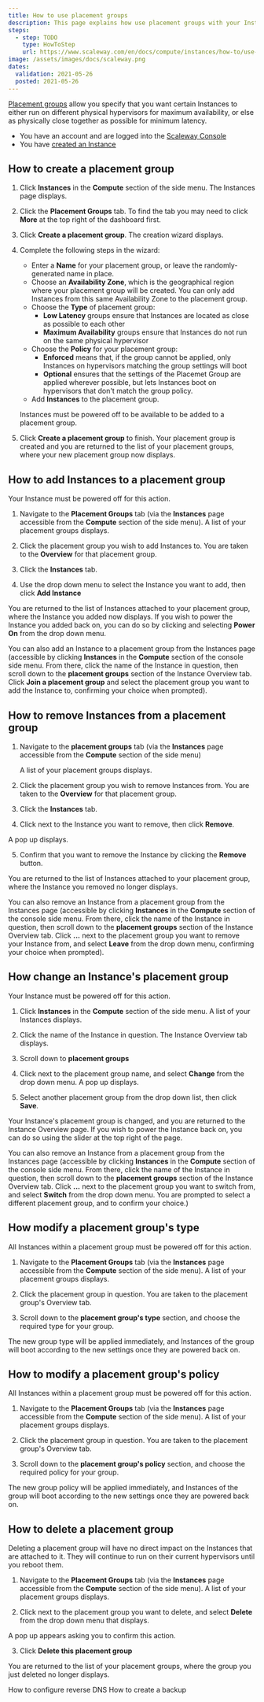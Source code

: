 ```yaml
---
title: How to use placement groups
description: This page explains how use placement groups with your Instances
steps:
  - step: TODO
    type: HowToStep
    url: https://www.scaleway.com/en/docs/compute/instances/how-to/use-placement-groups
image: /assets/images/docs/scaleway.png
dates:
  validation: 2021-05-26
  posted: 2021-05-26
---
```


[Placement groups](/compute/instances/concepts#placement-groups) allow you specify that you want certain Instances to either run on different physical hypervisors for maximum availability, or else as physically close together as possible for minimum latency.

<Message type="requirement">

  - You have an account and are logged into the [Scaleway Console](https://console.scaleway.com)
  - You have [created an Instance](/compute/instances/how-to/create-an-instance)

</Message>

## How to create a placement group

1. Click **Instances** in the **Compute** section of the side menu. The Instances page displays.

    <Lightbox src="scaleway-placement-groups-more.png" alt=""/>

2. Click the **Placement Groups** tab. To find the tab you may need to click **More**  at the top right of the dashboard first.

    <Lightbox src="scaleway-placement-groups-create.png" alt=""/>

3. Click **Create a placement group**. The creation wizard displays.

4. Complete the following steps in the wizard: 

    - Enter a **Name** for your placement group, or leave the randomly-generated name in place. 
    - Choose an **Availability Zone**, which is the geographical region where your placement group will be created. You can only add Instances from this  same Availability Zone to the placement group.
    - Choose the **Type** of placement group:
      - **Low Latency** groups ensure that Instances are located as close as possible to each other
      - **Maximum Availability** groups ensure that Instances do not run on the same physical hypervisor 
    - Choose the **Policy** for your placement group:
      - **Enforced** means that, if the group cannot be applied, only Instances on hypervisors matching the group settings will boot
      - **Optional** ensures that the settings of the Placemet Group are applied wherever possible, but lets Instances boot on hypervisors that don't match the group policy.
    - Add **Instances** to the placement group. 

    <Message type="important">

    Instances must be powered off to be available to be added to a placement group.

    </Message>

5. Click **Create a placement group** to finish. Your placement group is created and you are returned to the list of your placement groups, where your new placement group now displays.

## How to add Instances to a placement group

<Message type="important">

  Your Instance must be powered off for this action.

</Message>

1. Navigate to the **Placement Groups** tab (via the **Instances** page accessible from the **Compute** section of the side menu). A list of your placement groups displays.

2. Click the placement group you wish to add Instances to. You are taken to the **Overview** for that placement group.

3. Click the **Instances** tab.

  <Lightbox src="scaleway-placement-grp-add-instance.png" alt=""/>

4. Use the drop down menu to select the Instance you want to add, then click **Add Instance**

You are returned to the list of Instances attached to your placement group, where the Instance you added now displays. If you wish to power the Instance you added back on, you can do so by clicking <Icon name="more" /> and selecting **Power On** from the drop down menu.

  <Message type="tip">

  You can also add an Instance to a placement group from the Instances page (accessible by clicking **Instances** in the **Compute** section of the console side menu. From there, click the name of the Instance in question, then scroll down to the **placement groups** section of the Instance Overview tab. Click **Join a placement group** and select the placement group you want to add the Instance to, confirming your choice when prompted).

  </Message>

## How to remove Instances from a placement group

1. Navigate to the **placement groups** tab (via the **Instances** page accessible from the **Compute** section of the side menu)

    A list of your placement groups displays.

2. Click the placement group you wish to remove Instances from. You are taken to the **Overview** for that placement group.

3. Click the **Instances** tab.

  <Lightbox src="scaleway-placement-grp-remove-instance.png" alt=""/>

4. Click <Icon name="more" /> next to the Instance you want to remove, then click **Remove**. 

  <Lightbox src="scaleway-placement-grp-remove-instance.png" alt=""/>
    
  A pop up displays.

5. Confirm that you want to remove the Instance by clicking the **Remove** button.

You are returned to the list of Instances attached to your placement group, where the Instance you removed no longer displays.

<Message type="tip">

  You can also remove an Instance from a placement group from the Instances page (accessible by clicking **Instances** in the **Compute** section of the console side menu. From there, click the name of the Instance in question, then scroll down to the **placement groups** section of the Instance Overview tab. Click **...** next to the placement group you want to remove your Instance from, and select **Leave** from the drop down menu, confirming your choice when prompted).

</Message>

## How change an Instance's placement group

<Message type="important">

Your Instance must be powered off for this action.

</Message>

1. Click **Instances** in the **Compute** section of the side menu. A list of your Instances displays.

2. Click the name of the Instance in question. The Instance Overview tab displays.

3. Scroll down to **placement groups**

    <Lightbox src="scaleway-change-placement-group.png" alt=""/>

4. Click <Icon name="more" /> next to the placement group name, and select **Change** from the drop down menu. A pop up displays.

5. Select another placement group from the drop down list, then click **Save**.

Your Instance's placement group is changed, and you are returned to the Instance Overview page. If you wish to power the Instance back on, you can do so using the slider at the top right of the page.

<Message type="tip">

  You can also remove an Instance from a placement group from the Instances page (accessible by clicking **Instances** in the **Compute** section of the console side menu. From there, click the name of the Instance in question, then scroll down to the **placement groups** section of the Instance Overview tab. Click **...** next to the placement group you want to switch from, and select **Switch** from the drop down menu. You are prompted to select a different placement group, and to confirm your choice.)

</Message>

## How modify a placement group's type

<Message type="important">

  All Instances within a placement group must be powered off for this action.

</Message>

1. Navigate to the **Placement Groups** tab (via the **Instances** page accessible from the **Compute** section of the side menu). A list of your placement groups displays.

2. Click the placement group in question. You are taken to the placement group's Overview tab.

3. Scroll down to the **placement group's type** section, and choose the required type for your group.

    <Lightbox src="scaleway-change-placementgroup-type.png" alt=""/>

The new group type will be applied immediately, and Instances of the group will boot according to the new settings once they are powered back on.

## How to modify a placement group's policy

<Message type="important">

All Instances within a placement group must be powered off for this action.

</Message>

1. Navigate to the **Placement Groups** tab (via the **Instances** page accessible from the **Compute** section of the side menu). A list of your placement groups displays.

2. Click the placement group in question. You are taken to the placement group's Overview tab.

3. Scroll down to the **placement group's policy** section, and choose the required policy for your group.

  <Lightbox src="scaleway-change-placementgroup-policy.png" alt=""/>

The new group policy will be applied immediately, and Instances of the group will boot according to the new settings once they are powered back on.

## How to delete a placement group

Deleting a placement group will have no direct impact on the Instances that are attached to it. They will continue to run on their current hypervisors until you reboot them.

1. Navigate to the **Placement Groups** tab (via the **Instances** page accessible from the **Compute** section of the side menu). A  list of your placement groups displays.

2. Click <Icon name="more" /> next to the placement group you want to delete, and select **Delete** from the drop down menu that displays.

  <Lightbox src="scaleway-delete-placement-group.png" alt=""/>
    
  A pop up appears asking you to confirm this action.

3. Click **Delete this placement group**

You are returned to the list of your placement groups, where the group you just deleted no longer displays.

<Navigation title="See Also">
  <PreviousButton to="/compute/instances/how-to/configure-reverse-dns/">How to configure reverse DNS</PreviousButton>
  <NextButton to="/compute/instances/how-to/create-a-backup/">How to create a backup</NextButton>
</Navigation>
